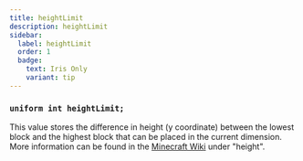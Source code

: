 ```yaml
---
title: heightLimit
description: heightLimit
sidebar:
  label: heightLimit
  order: 1
  badge:
    text: Iris Only
    variant: tip
---
```


### `uniform int heightLimit;`

This value stores the difference in height (y coordinate) between the lowest block and the highest block that can be placed in the current dimension. More information can be found in the [Minecraft Wiki](https://minecraft.wiki/w/Dimension_type) under "height".